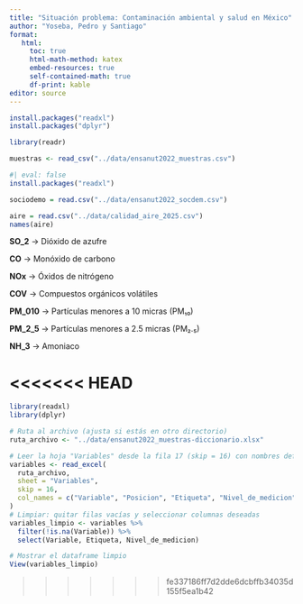 ```yaml
---
title: "Situación problema: Contaminación ambiental y salud en México"
author: "Yoseba, Pedro y Santiago"
format:
   html:
     toc: true
     html-math-method: katex
     embed-resources: true
     self-contained-math: true
     df-print: kable
editor: source
---
```


```r
install.packages("readxl")
install.packages("dplyr")
```

```r
library(readr)

```

```r
muestras <- read_csv("../data/ensanut2022_muestras.csv")
```
```r
#| eval: false
install.packages("readxl")
```

```r
sociodemo = read.csv("../data/ensanut2022_socdem.csv")
```
```r
aire = read.csv("../data/calidad_aire_2025.csv")
names(aire)
```

**SO_2** → Dióxido de azufre

**CO** → Monóxido de carbono

**NOx** → Óxidos de nitrógeno

**COV** → Compuestos orgánicos volátiles

**PM_010** → Partículas menores a 10 micras (PM₁₀)

**PM_2_5** → Partículas menores a 2.5 micras (PM₂.₅)

**NH_3** → Amoniaco



<<<<<<< HEAD
=======
```r
library(readxl)
library(dplyr)

# Ruta al archivo (ajusta si estás en otro directorio)
ruta_archivo <- "../data/ensanut2022_muestras-diccionario.xlsx"

# Leer la hoja "Variables" desde la fila 17 (skip = 16) con nombres definidos
variables <- read_excel(
  ruta_archivo,
  sheet = "Variables",
  skip = 16,
  col_names = c("Variable", "Posicion", "Etiqueta", "Nivel_de_medicion", "Ancho")
)
# Limpiar: quitar filas vacías y seleccionar columnas deseadas
variables_limpio <- variables %>%
  filter(!is.na(Variable)) %>%
  select(Variable, Etiqueta, Nivel_de_medicion)

# Mostrar el dataframe limpio
View(variables_limpio)
```
>>>>>>> fe337186ff7d2dde6dcbffb34035d155f5ea1b42

